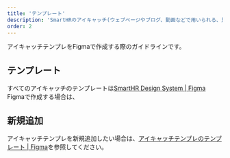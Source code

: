 ```yaml
---
title: 'テンプレート'
description: 'SmartHRのアイキャッチ(ウェブページやブログ、動画などで用いられる、見出し画像)のテンプレートについてまとめています。'
order: 2
---
```


アイキャッチテンプレをFigmaで作成する際のガイドラインです。

## テンプレート

すべてのアイキャッチのテンプレートは[SmartHR Design System | Figma](https://www.figma.com/files/1060306416490725543/project/23431461/SmartHR-Design-System?fuid=1080474492203200478)
Figmaで作成する場合は、

## 新規追加
アイキャッチテンプレを新規追加したい場合は、[アイキャッチテンプレのテンプレート | Figma](https://www.figma.com/file/c6OpkQMWxlDAxiaFcSDZVz/%E3%82%A2%E3%82%A4%E3%82%AD%E3%83%A3%E3%83%83%E3%83%81%E3%83%86%E3%83%B3%E3%83%97%E3%83%AC%E3%81%AE%E3%83%86%E3%83%B3%E3%83%97%E3%83%AC%E3%83%BC%E3%83%88?type=design&node-id=1012%3A23&mode=design&t=eADt1bUVfilxJHPM-1)を参照してください。